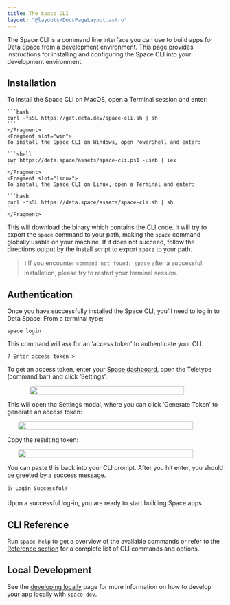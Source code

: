 ```yaml
---
title: The Space CLI
layout: "@layouts/DocsPageLayout.astro"
---
```



The Space CLI is a command line interface you can use to build apps for Deta Space from a development environment. This page provides instructions for installing and configuring the Space CLI into your development environment.

## Installation

<OSTabs>
    <Fragment slot="mac">
    To install the Space CLI on MacOS, open a Terminal session and enter:

    ```bash
    curl -fsSL https://get.deta.dev/space-cli.sh | sh
    ```
    </Fragment>
    <Fragment slot="win">
    To install the Space CLI on Windows, open PowerShell and enter:

    ```shell
    iwr https://deta.space/assets/space-cli.ps1 -useb | iex
    ```
    </Fragment>
    <Fragment slot="linux">
    To install the Space CLI on Linux, open a Terminal and enter:

    ```bash
    curl -fsSL https://deta.space/assets/space-cli.sh | sh
    ```
    </Fragment>
</OSTabs>

This will download the binary which contains the CLI code. It will try to export the `space` command to your path, making the `space` command globally usable on your machine. If it does not succeed, follow the directions output by the install script to export `space` to your path.

> ❗️ If you encounter `command not found: space` after a successful installation, please try to restart your terminal session.


## Authentication

Once you have successfully installed the Space CLI, you'll need to log in to Deta Space.
From a terminal type:

```shell
space login
```

This command will ask for an ‘access token’ to authenticate your CLI.

```shell
? Enter access token >
```

To get an access token, enter your [Space dashboard](https://deta.space/), open the Teletype (command bar) and click ‘Settings’:

<div style="display:flex; justify-content: center;"><img style="border-radius: 5px; width: 90%;max-width:400px;" src="/docs_assets/build/cli-1.png"/> </div>

This will open the Settings modal, where you can click ‘Generate Token’ to generate an access token:

<div style="display:flex; justify-content: center;"><img style="border-radius: 5px; width: 90%; max-width:500px;" src="/docs_assets/build/cli-2.png"/> </div>

Copy the resulting token:

<div style="display:flex; justify-content: center;"><img style="border-radius: 5px; width: 90%; max-width:500px;" src="/docs_assets/build/cli-3.png"/> </div>

You can paste this back into your CLI prompt. After you hit enter, you should be greeted by a success message.

```shell
👍 Login Successful!
```

Upon a successful log-in, you are ready to start building Space apps.

## CLI Reference

Run `space help` to get a overview of the available commands or refer to the [Reference section](/docs/en/build/reference/cli) for a complete list of CLI commands and options.

## Local Development

See the [developing locally](/docs/en/build/fundamentals/development/local-development) page for more information on how to develop your app locally with `space dev`.